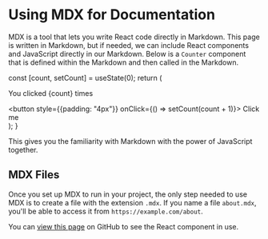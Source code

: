 
# Using MDX for Documentation

MDX is a tool that lets you write React code directly in Markdown. This page is written in Markdown, but if needed, we can include React components and JavaScript directly in our Markdown.
Below is a `Counter` component that is defined within the Markdown and then called in the Markdown.

  const [count, setCount] = useState(0);
  return (
    <div>
      <p>You clicked {count} times</p>
      <button style={{padding: "4px"}} onClick={() => setCount(count + 1)}>
        Click me
      </button>
    </div>
  );
}

<Counter />

This gives you the familiarity with Markdown with the power of JavaScript together.

## MDX Files

Once you set up MDX to run in your project, the only step needed to use MDX is to create a file with the extension `.mdx`. If you name a file `about.mdx`, you'll be able to access it from `https://example.com/about`.

You can [view this page](https://github.com/smizell/api-dev-portal/blob/main/pages/using-mdx.mdx) on GitHub to see the React component in use.